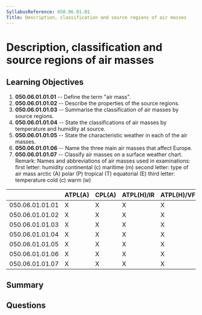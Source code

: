 ```yaml
---
SyllabusReference: 050.06.01.01
Title: Description, classification and source regions of air masses
---
```


# Description, classification and source regions of air masses

## Learning Objectives

1. **050.06.01.01.01** -- Define the term "air mass".
2. **050.06.01.01.02** -- Describe the properties of the source regions.
3. **050.06.01.01.03** -- Summarise the classification of air masses by source
   regions.
4. **050.06.01.01.04** -- State the classifications of air masses by temperature
   and humidity at source.
5. **050.06.01.01.05** -- State the characteristic weather in each of the air
   masses.
6. **050.06.01.01.06** -- Name the three main air masses that affect Europe.
7. **050.06.01.01.07** -- Classify air masses on a surface weather chart.
   Remark: Names and abbreviations of air masses used in examinations: first
   letter: humidity continental (c) maritime (m) second letter: type of air mass
   arctic (A) polar (P) tropical (T) equatorial (E) third letter: temperature
   cold (c) warm (w)

|                 | ATPL(A) | CPL(A) | ATPL(H)/IR | ATPL(H)/VFR | CPL(H) | IR  | CBIR(A) |
| --------------- | ------- | ------ | ---------- | ----------- | ------ | --- | ------- |
| 050.06.01.01.01 | X       | X      | X          | X           | X      | X   | X       |
| 050.06.01.01.02 | X       | X      | X          | X           | X      | X   | X       |
| 050.06.01.01.03 | X       | X      | X          | X           | X      | X   | X       |
| 050.06.01.01.04 | X       | X      | X          | X           | X      | X   | X       |
| 050.06.01.01.05 | X       | X      | X          | X           | X      | X   | X       |
| 050.06.01.01.06 | X       | X      | X          | X           | X      | X   | X       |
| 050.06.01.01.07 | X       | X      | X          | X           | X      | X   | X       |

## Summary

## Questions
